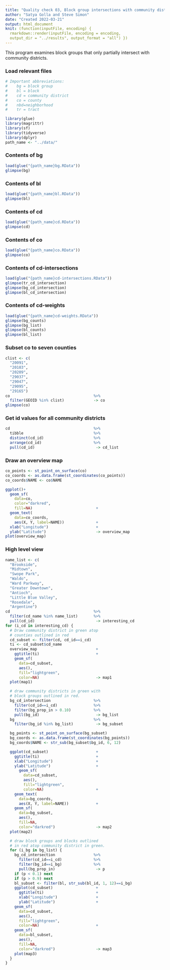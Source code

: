 ```yaml
---
title: "Quality check 03, Block group intersections with community districts"
author: "Satya Golla and Steve Simon"
date: "Created 2022-03-21"
output: html_document
knit: (function(inputFile, encoding) {
  rmarkdown::render(inputFile, encoding = encoding,
  output_dir = "../results", output_format = "all") })  
---
```


This program examines block groups that only partially intersect with community districts.

### Load relevant files

```r
# Important abbreviations:
#    bg = block group
#    bl = block
#    cd = community district
#    co = county
#    nbd=neighborhood
#    tr = tract

library(glue)
library(magrittr)
library(sf)
library(tidyverse)
library(dplyr)
path_name <- "../data/"
```

### Contents of bg

```r
load(glue("{path_name}bg.RData"))
glimpse(bg)
```

### Contents of bl

```r
load(glue("{path_name}bl.RData"))
glimpse(bl)
```

### Contents of cd

```r
load(glue("{path_name}cd.RData"))
glimpse(cd)
```

### Contents of co

```r
load(glue("{path_name}co.RData"))
glimpse(co)
```

### Contents of cd-intersections

```r
load(glue("{path_name}cd-intersections.RData"))
glimpse(tr_cd_intersection)
glimpse(bg_cd_intersection)
glimpse(bl_cd_intersection)
```

### Contents of cd-weights

```r
load(glue("{path_name}cd-weights.RData"))
glimpse(bg_counts)
glimpse(bg_list)
glimpse(bl_counts)
glimpse(bl_list)
```

### Subset co to seven counties

```r
clist <- c(
  "20091",
  "20103",
  "20209",
  "29037",
  "29047",
  "29095",
  "29165")
co                                     %>%
  filter(GEOID %in% clist)             -> co
glimpse(co)
```

### Get id values for all community districts

```r
cd                                     %>%
  tibble                               %>%
  distinct(cd_id)                      %>%
  arrange(cd_id)                       %>%
  pull(cd_id)                           -> cd_list
```

### Draw an overview map

```r
co_points <- st_point_on_surface(co)
co_coords <- as.data.frame(st_coordinates(co_points))
co_coords$NAME <- co$NAME

ggplot()+
  geom_sf(
    data=co, 
    color="darkred", 
    fill=NA)                            +
  geom_text(
    data=co_coords, 
    aes(X, Y, label=NAME))              +
  xlab("Longitude")                     +
  ylab("Latitude")                      -> overview_map
plot(overview_map)
```

### High level view

```r
name_list <- c(
  "Brookside",
  "Midtown",
  "Swope Park",
  "Waldo",
  "Ward Parkway",
  "Greater Downtown",
  "Antioch",
  "Little Blue Valley",
  "Rosedale",
  "Argentine")
cd                                     %>%
  filter(cd_name %in% name_list)       %>%
  pull(cd_id)                           -> interesting_cd
for (i_cd in interesting_cd) {
  # Draw community district in green atop
  # counties outlined in red
  cd_subset <- filter(cd, cd_id==i_cd) 
  ti <- cd_subset$cd_name
  overview_map                          +
    ggtitle(ti)                         +
    geom_sf(
      data=cd_subset,
      aes(),
      fill="lightgreen",
      color=NA)                         -> map1
  plot(map1)

  # draw community districts in green with
  # block groups outlined in red.
  bg_cd_intersection                   %>%
    filter(cd_id==i_cd)                %>%
    filter(bg_prop_in > 0.10)          %>%
    pull(bg_id)                         -> bg_list
  bg                                   %>%
    filter(bg_id %in% bg_list)          -> bg_subset

  bg_points <- st_point_on_surface(bg_subset)
  bg_coords <- as.data.frame(st_coordinates(bg_points))
  bg_coords$NAME <- str_sub(bg_subset$bg_id, 6, 12)

  ggplot(cd_subset)                     +
    ggtitle(ti)                         +
    xlab("Longitude")                   +
    ylab("Latitude")                    +
      geom_sf(
        data=cd_subset,
        aes(),
        fill="lightgreen",
        color=NA)                       +
    geom_text(
      data=bg_coords, 
      aes(X, Y, label=NAME))            +
    geom_sf(
      data=bg_subset,
      aes(),
      fill=NA,
      color="darkred")                  -> map2
  plot(map2)

  # draw block groups and blocks outlined
  # in red atop community district in green.
  for (i_bg in bg_list) {
    bg_cd_intersection                 %>%
      filter(cd_id==i_cd)              %>%
      filter(bg_id==i_bg)              %>%
      pull(bg_prop_in)                  -> p
    if (p < 0.1) next
    if (p > 0.9) next
    bl_subset <- filter(bl, str_sub(bl_id, 1, 12)==i_bg)
    ggplot(cd_subset)                   +
      ggtitle(ti)                       +
      xlab("Longitude")                 +
      ylab("Latitude")                  +
    geom_sf(
      data=cd_subset,
      aes(),
      fill="lightgreen",
      color=NA)                         +
    geom_sf(
      data=bl_subset,
      aes(),
      fill=NA,
      color="darkred")                  -> map3
    plot(map3)
  }
}
```
